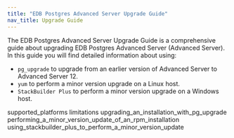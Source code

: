 ```yaml
---
title: "EDB Postgres Advanced Server Upgrade Guide"
nav_title: Upgrade Guide
---
```


The EDB Postgres Advanced Server Upgrade Guide is a comprehensive guide about upgrading EDB Postgres Advanced Server (Advanced Server). In this guide you will find detailed information about using:

  - `pg_upgrade` to upgrade from an earlier version of Advanced Server to Advanced Server 12.
  - `yum` to perform a minor version upgrade on a Linux host.
  - `StackBuilder Plus` to perform a minor version upgrade on a Windows host.

<div class="toctree" data-maxdepth="5">

supported_platforms limitations upgrading_an_installation_with_pg_upgrade performing_a_minor_version_update_of_an_rpm_installation using_stackbuilder_plus_to_perform_a_minor_version_update

</div>
